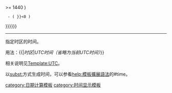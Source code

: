 {{Date.day+nY|{{#expr:
  ({{Date.OrdinalMinutesTZ|{{{1|0}}}|{{{2|{{CURRENTTIME}}}}}}} >= 1440 )
  - ( {{Date.OrdinalMinutesTZ|{{{1|0}}}|{{{2|{{CURRENTTIME}}}}}}}<0 ) 
}}}}{{UTCtime|{{{1|0}}}|{{{2|{{CURRENTTIME}}}}}}}<noinclude>
{{esoteric}}
----
指定时区的时间。

用法：<nowiki>{{</nowiki>{{PAGENAME}}|''时区''|''UTC时间（省略为当前UTC时间）''<nowiki>}}</nowiki>

相关说明见[[Template:UTC]]。

以[[Help:模板|subst:]]方式生成时间，可以参看[[help:模板擴展語法]]的#time。

[[category:日期计算模板]]
[[category:时间显示模板]]
</noinclude>
